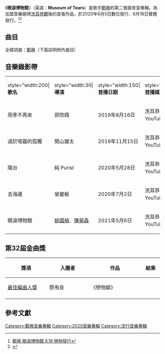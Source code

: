 {{NoteTA
|T=zh-hant:眼淚博物館;zh-hans:眼泪博物馆;
|1=zh-hant:眼淚博物館;zh-hans:眼泪博物馆;
|2=zh-cn:数字;zh-tw:數位;zh-hk:數碼;
}}
{{Infobox album
| Name		= 眼淚博物館
| Type		= studio
| Artist	= [[鄭興_(歌手)|鄭興]]
| Cover		= 
| Released	= 2020年6月5日 (數位)<br />2020年6月18日 (實體)
| format     = [[CD|CD]]、[[数字音乐下载|数字音乐下载]]
| Genre		= [[華語流行音樂|華語流行音樂]]
| Length	= 46分39秒
| Label		= [[洗耳恭聽|洗耳恭聽]]
| Producer	= [[陳君豪|陳君豪]]、[[秦旭章|秦旭章]]、鍾濰宇、[[Hello_Nico|李詠恩]]、[[鄭興|鄭興]]、[[柯泯薰|柯泯薰]]
| Last album	=忽然有一天，我離開了台北<br />（2017年）
| This album	= '''眼淚博物館'''<br />（2020年）
| Next album	= 
| Reviews       = 
}}

《'''眼淚博物館'''》（英語：'''Museum of Tears'''）是歌手[[鄭興_(歌手)|鄭興]]的第二張錄音室專輯。為加盟音樂廠牌[[洗耳恭聽|洗耳恭聽]]後的首張作品，於2020年6月5日數位發行、6月18日實體發行。<ref>[https://www.books.com.tw/CD/activity/2020/06/XingZheng 鄭興 眼淚博物館 6.18 戀物發行]</ref><ref>{{Cite web |url=https://blow.streetvoice.com/50020/ |title=【專訪】戀物歌手以眼淚搭一座博物館：鄭興 |access-date=2021-02-19 |archive-date=2021-01-21 |archive-url=https://web.archive.org/web/20210121145431/https://blow.streetvoice.com/50020/ |dead-url=no }}</ref>

== 曲目 ==

全碟詞曲：[[鄭興_(歌手)|鄭興]]（下面註明例外曲目）

{{Tracklist
| total_length = 46:39

| music_credits = no
| lyrics_credits = no
| arranger_credits = yes
| producer_credits = yes
| longnote_column = yes

| title1 = 戀物癖 <br />
| note1 = Danshari
| lyrics1 = 
| music1 = 
| arranger1 = 蔡侑良
| producer1 = [[陳君豪|陳君豪]]
| length1 =  4:52

| title2 = 去海邊<br />
| note2 = The Room by the Sea
| longnote2 = '''第三波主打'''
| lyrics2 = 
| music2 = 
| arranger2 = [[守夜人_(樂團)|Night Keepers 守夜人]]
| producer2 = [[秦旭章|秦旭章]]
| length2 = 4:33

| title3 = 過於喧囂的孤獨<br />
| note3 = Too Loud a Solitude
| longnote3 ='''第一波主打'''
| lyrics3 = 
| music3 = 
| arranger3 = 鍾濰宇<br>蘇子茵
| producer3 = 鍾濰宇
| length3 = 4:46

| title4 = 陽台 (feat. [[Hush_(歌手)|HUSH]])<br />
| note4 = Rover on the Balcony
| longnote4 = '''第二波主打'''
| lyrics4 = 
| music4 = 
| arranger4 = 鍾濰宇
| producer4 = 鍾濰宇
| length4 = 3:50

| title5 = 牆<br />
| note5 = Wall
| longnote5 =  
| music5 = 
| lyrics5 = 
| arranger5 = 秦旭章<br>劉涵 (隱分子樂團)<br>川流
| producer5 = 秦旭章
| length5 = 3:24

| title6 = 過站不停<br />
| note6 = A Wandering Cloud
| longnote6 = 鄭興、[[蔡旻佑|蔡旻佑]]作曲
| music6 = 
| lyrics6 = 
| arranger6 = 陳君豪
| producer6 = 陳君豪
| length6 = 4:26

| title7 = 雨季不再來<br />
| note7 = Goodbye! Rainy Days
| longnote7 = '''專輯先行曲''' <br />鄭興【雨季不再來】巡迴演唱會同名主題曲'''
| music7 = 
| lyrics7 = 
| arranger7 = 李詠恩
| producer7 = 李詠恩
| length7 = 4:32

| title8 = 外婆的腳踏車<br />
| note8 = Feng-ling's Bikes
| longnote8 = 
| music8 = 
| lyrics8 = 
| arranger8 = 鄭興
| producer8 = 鄭興
| length8 = 3:42

| title9 = 海鷗 (feat. [[柯泯薰|柯泯薰]])<br />
| note9 = A Roll of Film
| longnote9 =
| music9 = 
| lyrics9 = 
| arranger9 = 柯泯薰<br>劉哲麟<br>林志仁<br>江尚謙 
| producer9 = 柯泯薰
| length9 = 4:40

| title10 = 眼淚博物館<br />
| note10 = Museum of Tears
| longnote10 = '''第四波主打'''<br />[[三立|三立]][[華人電視劇|華人電視劇]]《[[廢財闖天關|廢財闖天關]]》插曲
| music10 = 
| lyrics10 = 
| arranger10 = 張晁毓
| producer10 = 陳君豪
| length10 = 5:07

}}

==音樂錄影帶==
{| class="wikitable" 
|- align=center
|style="width:200|'''歌名'''||style="width:30|'''導演'''||style="width:150|'''首播日期'''||style="width:150|'''首播媒介'''||style="width:150|'''備註'''
|-
| 雨季不再來 || 郭欣翔 || 2019年8月16日 || 洗耳恭聽官方YouTube頻道 || 歌詞 MV
|-
| 過於喧囂的孤獨 || 関山雄太 || 2019年11月15日 || 洗耳恭聽官方YouTube頻道 || 
|-
| 陽台 || 純 Purist || 2020年5月28日 || 洗耳恭聽官方YouTube頻道 ||
|-
| 去海邊 || 曾崴榆 || 2020年7月2日 || 洗耳恭聽官方YouTube頻道 ||
|-
| 眼淚博物館 || [[姚國禎|姚國禎]]、[[陳昊森|陳昊森]] || 2021年5月6日 || 洗耳恭聽官方YouTube頻道 ||
|}

==第32屆金曲獎==
{| class="wikitable"
!width="140"|獎項 !! width="140"|入圍者!! width="180"|作品 !! width="50"|結果 
|-
| [[最佳編曲人獎_(金曲獎)|最佳編曲人獎]]
|蔡侑良
|《戀物癖》
| {{nom}}
|-
|}

==參考文獻==
{{Reflist|1}}

{{Navbox
| name=鄭興
| title=[[鄭興_(歌手)|鄭興]]

| group1 = 錄音室專輯
| list1 = 忽然有一天，我離開了台北 (2017) - [[眼淚博物館|眼淚博物館]] (2020) 

| group2 = 單曲 & EP
| list2 = 積雨雲 (2018) - 而我只能寫信 (Live) (2020)
}}<noinclude>
[[Category:中國大陸歌手模板|{{PAGENAME}}]]
</noinclude>

[[Category:鄭興音樂專輯|Category:鄭興音樂專輯]]
[[Category:2020音樂專輯|Category:2020音樂專輯]]
[[Category:流行音樂專輯|Category:流行音樂專輯]]